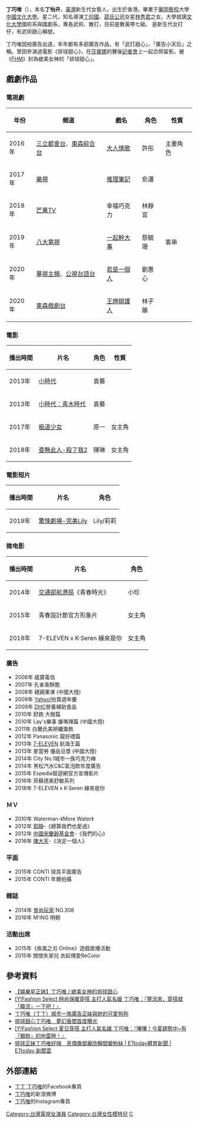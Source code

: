 {{藝人
|姓名 = 丁巧唯
|類型 = 女演員
|羅馬拼音 = Ting Chiao-Wei
|綽號 = 丁丁
|國籍 = {{ROC}} <br /> {{CNHK}}
|出生日期 = {{birth date and age|1990|7|6}}
|出生地 = {{BHKG}}
|職業 = 演員
|語言 = [[國語|國語]]、[[粵語|粵語]]
|教育程度 = [[達人女中|達人女中]]<br />[[華岡藝術學校|華岡藝術學校]] 表演藝術科<br />[[中國文化大學|中國文化大學]] 中國戲劇系
|親屬 = 媽媽：林秀君<br />爸爸：[[丁仰國|丁仰國]]<br />姊姊：丁詩華
|活躍年代 = 2008年至今
|英文名 = Julie Ting
|本名 = 丁怡卉
|配偶 = {{marriage|王鼎霖|Jan 1, 2020}}
|兒女 = 1子
|經紀公司 = 寶麗來國際娛樂
|網站 = {{facebook|QiaoWei.Ting76}}
|imdb = 7852974
}}
'''丁巧唯'''（{{bd|1990年|7月6日}}），本名'''丁怡卉'''，[[臺灣|臺灣]]新生代女藝人，出生於香港。畢業于[[華岡藝校|華岡藝校]]大學[[中國文化大學藝術學院|中國文化大學]]。星二代，知名導演[[丁仰國|丁仰國]]、[[邵氏公司|邵氏公司]]女星[[林秀君|林秀君]]之女。大學就讀[[文化大學|文化大學]]國術系與國劇系，專長武術、散打，目前是散黃帶七級。
是新生代女打仔，有武術甜心稱號。

丁巧唯因拍廣告出道，年年都有多部廣告作品，有「武打甜心」、「廣告小天后」之稱。曾因參演過電影《排球甜心》，在[[莎賓娜|莎賓娜]]的賽後[[記者會|記者會]]上一起合照留影。被《[[男人装|FHM]]》封為媲美女神的「排球甜心」。

== 戲劇作品 ==
===電視劇===
{| class="wikitable"
!年份
!頻道
!戲名
!角色
!性質
|-
|2016年
|[[三立都會台|三立都會台]]、[[東森綜合台|東森綜合台]]
|[[大人情歌_(電視劇)|大人情歌]]
|許彤
|主要角色
|-
|2017年
|[[樂視|樂視]]
|[[推理筆記|推理筆記]]
|俞瀟
|
|-
|2018年
|[[芒果TV|芒果TV]]
|幸福巧克力
|林靜宜
|
|-
|2019年
|[[八大電視|八大電視]]
|[[一起幹大事|一起幹大事]]
|蔡毓珊
|客串
|-
|2020年
|[[華視主頻|華視主頻]]、[[公視台語台|公視台語台]]
|[[若是一個人|若是一個人]]
|劉惠心
|
|-
|2020年
|[[東森戲劇台|東森戲劇台]]
|[[王牌辯護人|王牌辯護人]]
|林子鵑
|
|}

=== 電影 ===
{| class="wikitable"
!播出時間
!片名
!角色
!性質
|-
|2013年
|[[小时代_(电影)|小時代]]
|袁藝
|
|-
|2013年
|[[小时代：青木时代|小時代：青木時代]]
|袁藝
|
|-
|2017年
|[[极道少女|极道少女]]
|原一
|女主角
|-
|2018年
|[[查無此人-殺了我2|查無此人-殺了我2]]
|陳琳
|女主角
|}

=== 電影短片 ===
{| class="wikitable"
!播出時間
!片名
!角色
|-
|2019年
|[[驚悚劇場-完美Lily|驚悚劇場-完美Lily]]
|Lily/莉莉
|}

=== 微电影 ===
{| class="wikitable"
!播出時間
!片名
!角色
|-
|2014年
|[[交通部航港局|交通部航港局]]《青春時光》
|小珍  
|-
|2015年
|青春設計節官方形象片
|女主角 
|-
|2018年
|7-ELEVEN x K·Seren 緣來是你
|女主角 
|}

=== 廣告 ===
* 2006年 威寶電信
* 2007年 孔雀香酥脆
* 2008年 親親果凍 (中國大陸)
* 2009年 [[Yahoo!拍賣|Yahoo!]]拍賣週年慶
* 2009年 [[DHC|DHC]]營養補助食品
* 2010年 舒跑 大樹篇
* 2010年 Lay's樂事 誰嘴辣篇 (中國大陸)
* 2011年 白蘭氏美妍纖棗飲
* 2012年 Panasonic 龍好禮篇
* 2013年 [[7-Eleven|7-ELEVEN]] 航海王篇
* 2013年 麥當勞 優品豆漿 (中國大陸)
* 2014年 City No.1城市一族巧克力棒
* 2014年 黑松汽水C&C氣泡飲年度廣告
* 2015年 Expedia智遊網官方宣傳影片
* 2016年 菲蘇德美舒敏系列
* 2018年 7-ELEVEN x K·Seren 緣來是你

=== ＭＶ ===
* 2010年 Waterman-《More Water》
* 2012年 [[郭靜|郭靜]]-《總算我們也愛過》
* 2012年 [[中国宋庆龄基金会|中國宋慶齡基金會]]-《我們的心》
* 2016年 [[陳大天|陳大天]]-《決定一個人》

=== 平面 ===
* 2015年 CONTI 球具平面廣告 
* 2015年 CONTI 年曆拍攝 

=== 雜誌 ===
* 2014年 [[食尚玩家|食尚玩家]] NO.308 
* 2016年 M'ING 明朝  

=== 活動出席 ===
* 2015年《疾風之刃 Online》遊戲直播活動
* 2015年 關懷失家兒 衣起傳愛ReColor

== 參考資料 ==
* [https://tw.celebrity.yahoo.com/news/娛樂星正妹-丁巧唯-媲美女神的排球甜心-150505886.html 【娛樂星正妹】丁巧唯 / 媲美女神的排球甜心]{{Wayback|url=https://tw.celebrity.yahoo.com/news/%E5%A8%9B%E6%A8%82%E6%98%9F%E6%AD%A3%E5%A6%B9-%E4%B8%81%E5%B7%A7%E5%94%AF-%E5%AA%B2%E7%BE%8E%E5%A5%B3%E7%A5%9E%E7%9A%84%E6%8E%92%E7%90%83%E7%94%9C%E5%BF%83-150505886.html |date=20150514200518 }}
* [https://web.archive.org/web/20150521052839/https://tw.fashion.yahoo.com/%E4%B8%81%E5%B7%A7%E5%94%AF-%E5%AF%92%E6%B5%81%E4%BE%86-%E7%A9%BF%E6%90%AD%E5%B0%B1-%E9%9F%93%E6%B5%81-%E4%B8%8B%E5%90%A7-041817939.html [Y!Fashion Select 時尚保暖穿搭 主打人氣名媛 丁巧唯：『寒流來，穿搭就「韓流」一下吧！』]
* [http://news.gamme.com.tw/922314#ixzz3ljfukuMl 丁巧唯（丁丁）城市一族廣告正妹與她的可愛狗狗]
* [http://news.housefun.com.tw/jill/article/392767103181 排球甜心丁巧唯　夢幻香閨首度曝光]
* [Https://tw.fashion.yahoo.com/丁巧唯-嗶嗶-今夏趨勢中-有-顯胖-的地雷啊-080111884.html [Y!Fashion Select 夏日穿搭 主打人氣名媛 丁巧唯：『嗶嗶！今夏趨勢中~有「顯胖」的地雷啊！』]{{dead link|date=2017年11月 |bot=InternetArchiveBot |fix-attempted=yes }}
* [http://www.ettoday.net/news/20150911/562906.htm#ixzz3lmNtj1l5 排球正妹丁巧唯好嗨　見偶像鄧麗欣瞬間變粉絲 | ETtoday體育新聞 | ETtoday 新聞雲] 

== 外部連結 ==
* [https://www.facebook.com/QiaoWei.Ting76 丁丁 丁巧唯]的Facebook專頁
* [http://tw.weibo.com/iamtingx2 丁巧唯]的新浪微博
* [https://instagram.com/iamtingx2/ 丁巧唯]的Instagram專頁

{{寶麗來國際娛樂}}

[[Category:台灣電視女演員|Category:台灣電視女演員]]
[[Category:台灣女性模特兒|Category:台灣女性模特兒]]
[[Category:丁姓|C]]